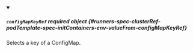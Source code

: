 


<details className="config-field" data-expandable="true" open>
<summary>

##### `configMapKeyRef` <span className="config-field-required" data-required="false">required</span> <span className="config-field-type">object</span> <span className="config-field-default"></span> <span className="config-field-enum"></span> {#runners-spec-clusterRef-podTemplate-spec-initContainers-env-valueFrom-configMapKeyRef}

Selects a key of a ConfigMap.

</summary>

<PartialConfigMapKeyRefreference />


</details>
